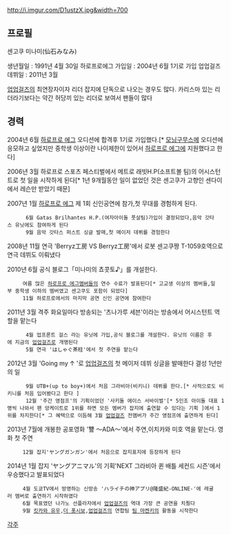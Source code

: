 http://i.imgur.com/D1ustzX.jpg&width=700

== 프로필 ==

센고쿠 미나미(仙石みなみ)

생년월일 : 1991년 4월 30일
하로프로에그 가입일 : 2004년 6월 1기로 가입
업업걸즈 데뷔일 : 2011년 3월

[[업업걸즈]]의 최연장자이자 리더
잡지에 단독으로 나오는 경우도 많다. 카리스마 있는 리더라기보다는 약간 허당끼 있는 리더로 보여서 팬들이 많다

== 경력 ==

2004년 6월 [[하로프로 에그]] 오디션에 합격후 1기로 가입했다.[* [[모닝구무스메]] 오디션에 응모하고 싶었지만 중학생 이상이란 나이제한이 있어서 [[하로프로 에그]]에 지원했다고 한다]

2006년 3월 하로프로 스포츠 페스티벌에서 메트로 래빗H.P(소프트볼 팀)의 어시스턴트로 첫 일을 시작하게 된다[* 1년 9개월동안 일이 없었던 것은 센고쿠가 고향인 센다이에서 레슨만 받았기 때문]

2007년 1월 [[하로프로 에그]] 제 1회 신인공연에 참가,첫 무대를 경험하게 된다.
       6월 Gatas Brilhantes H.P.(여자아이돌 풋살팀)가입이 결정되었다,음악 갓타스 유닛에도 참여하게 된다
       9월 음악 갓타스 퍼스트 싱글 발매,첫 메이저 데뷔를 경험한다

2008년 11월 연극 'Berryz工房 VS Berryz工房'에서 로봇 센고쿠짱 T-1059호역으로 연극 데뷔도 이뤄냈다

2010년 6월 공식 블로그「미나미의 쵸콧토♪」를 개설한다.
      여름 많은 [[하로프로 에그]]멤버들의 연수 수료가 발표된다[* 고교생 이상의 멤버들,일부 중학생 이하의 멤버였고 센고쿠도 포함이 되었다]
      11월 하로프로에서의 마지막 공연 신인 공연에 참여한다 

2011년 3월 격주 화요일마다 방송되는 '츠나가루 세븐'이라는 방송에서 어시스턴트 역할을 맡는다
       4월 업프론트 걸스 라는 유닛에 가입,공식 블로그를 개설한다. 유닛의 이름은 후에 지금의 [[업업걸즈]]로 개명된다
       5월 연극 'はしゃぐ茶柱'에서 첫 주연을 맡는다

2012년 3월 'Going my ↑ '로 [[업업걸즈]]의 첫 메이저 데뷔 싱글을 발매한다 결성 1년만의 일
       9월 UTB+(up to boy+)에서 처음 그라비아(비키니) 데뷔를 한다.[* 사적으로도 비키니를 처음 입어봤다고 한다 ]
       12월 '주간 영점프'의 기획이었던 '사키돌 에이스 서바이벌'[* 5인조 아이돌 대표 1명씩 나와서 팬 앙케이트로 1위를 하면 모든 멤버가 잡지에 출연할 수 있다는 기획 ]에서 1위를 차지한다[* 그 혜택으로 이듬해 3월 [[업업걸즈]] 전멤버가 주간 영점프에 출연하게 된다]

2013년 7월에 개봉한 공포영화 '讐 〜ADA〜'에서 주연,이치카와 미호 역을 맡는다. 영화 첫 주연
      12월 잡지'ヤングガンガン'에서 처음으로 잡지표지에 등장하게 된다

2014년 1월 잡지 'ヤングアニマル'의 기획'NEXT 그라비아 퀸 배틀 세컨드 시즌'에서 우승했다고 발표되었다
      4월 도쿄TV에서 방영하는 신방송 'ハライチの神アプリ@隆盛紀-ONLINE-'에 레귤러 멤버로 출연하기 시작하였다
      6월 목표였던 나가노 선플라자에서 [[업업걸즈]]의 역대 가장 큰 공연을 치뤘다
      9월 [[킷카와 유우]],[[더 폿시보]],[[업업걸즈]]의 연합팀 [[팀 마켄키]]의 활동을 시작한다

[[각주]]
